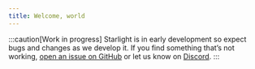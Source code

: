 ```yaml
---
title: Welcome, world
---
```


:::caution[Work in progress]
Starlight is in early development so expect bugs and changes as we develop it.
If you find something that’s not working, [open an issue on GitHub](https://github.com/withastro/starlight/issues/new/choose) or let us know on [Discord](https://astro.build/chat).
:::
